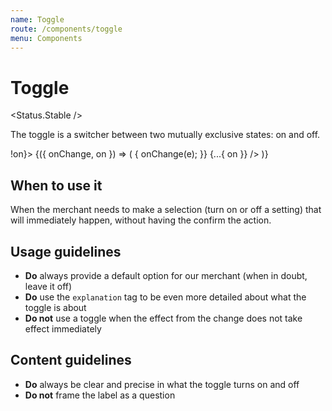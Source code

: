 ```yaml
---
name: Toggle
route: /components/toggle
menu: Components
---
```



# Toggle

<Status.Stable />

The toggle is a switcher between two mutually exclusive states: on and off.

<Playground>
  <State initial={false} name="on" updaterName="onChange" updater={on => !on}>
    {({ onChange, on }) => (
      <Toggle
        label="Receive marketing and promotional materials"
        explanation="If this option is active you will receive weekly promotional materials in your email"
        onChange={e => {
          onChange(e);
        }}
        {...{ on }}
      />
    )}
  </State>
</Playground>

<Props of={Toggle} />

## When to use it

When the merchant needs to make a selection (turn on or off a setting) that will immediately happen,
without having the confirm the action.

## Usage guidelines

- **Do** always provide a default option for our merchant (when in doubt, leave it off)
- **Do** use the `explanation` tag to be even more detailed about what the toggle is about
- **Do not** use a toggle when the effect from the change does not take effect immediately

## Content guidelines

- **Do** always be clear and precise in what the toggle turns on and off
- **Do not** frame the label as a question
